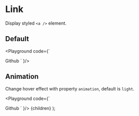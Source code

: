 
# Link

Display styled `<a />` element.

## Default

<Playground code={`
<Link href="https://github.com/mayumi-org/mayumi">
  Github
</Link>
`
}/>

## Animation

Change hover effect with property `animation`, default is `light`.

<Playground code={`
<Link animation="reverse" href="https://github.com/mayumi-org/mayumi">
  Github
</Link>
`
}/>

  <Layout>
    {children}
  </Layout>
);